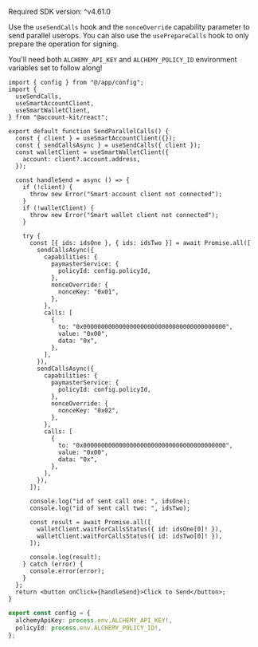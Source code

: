 <Info>Required SDK version: ^v4.61.0</Info>

Use the `useSendCalls` hook and the `nonceOverride` capability parameter to send parallel userops. You can also use the `usePrepareCalls` hook to only prepare the operation for signing.

You'll need both `ALCHEMY_API_KEY` and `ALCHEMY_POLICY_ID` environment variables set to follow along!

<CodeBlocks>

```tsx title="sendParallelCalls.tsx"
import { config } from "@/app/config";
import {
  useSendCalls,
  useSmartAccountClient,
  useSmartWalletClient,
} from "@account-kit/react";

export default function SendParallelCalls() {
  const { client } = useSmartAccountClient({});
  const { sendCallsAsync } = useSendCalls({ client });
  const walletClient = useSmartWalletClient({
    account: client?.account.address,
  });

  const handleSend = async () => {
    if (!client) {
      throw new Error("Smart account client not connected");
    }
    if (!walletClient) {
      throw new Error("Smart wallet client not connected");
    }

    try {
      const [{ ids: idsOne }, { ids: idsTwo }] = await Promise.all([
        sendCallsAsync({
          capabilities: {
            paymasterService: {
              policyId: config.policyId,
            },
            nonceOverride: {
              nonceKey: "0x01",
            },
          },
          calls: [
            {
              to: "0x0000000000000000000000000000000000000000",
              value: "0x00",
              data: "0x",
            },
          ],
        }),
        sendCallsAsync({
          capabilities: {
            paymasterService: {
              policyId: config.policyId,
            },
            nonceOverride: {
              nonceKey: "0x02",
            },
          },
          calls: [
            {
              to: "0x0000000000000000000000000000000000000000",
              value: "0x00",
              data: "0x",
            },
          ],
        }),
      ]);

      console.log("id of sent call one: ", idsOne);
      console.log("id of sent call two: ", idsTwo);

      const result = await Promise.all([
        walletClient.waitForCallsStatus({ id: idsOne[0]! }),
        walletClient.waitForCallsStatus({ id: idsTwo[0]! }),
      ]);

      console.log(result);
    } catch (error) {
      console.error(error);
    }
  };
  return <button onClick={handleSend}>Click to Send</button>;
}
```

```ts title="config.ts"
export const config = {
  alchemyApiKey: process.env.ALCHEMY_API_KEY!,
  policyId: process.env.ALCHEMY_POLICY_ID!,
};
```

</CodeBlocks>

